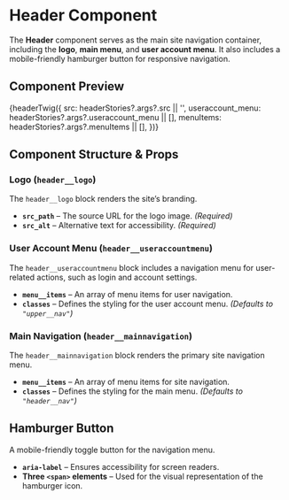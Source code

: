 
<Meta title="Organisms/Header" of={headerStories} name="Header Docs" />

# **Header Component**

The **Header** component serves as the main site navigation container, including the **logo**, **main menu**, and **user account menu**. It also includes a mobile-friendly hamburger button for responsive navigation.

## **Component Preview**

<Canvas>
  <Story name="Header">
    {headerTwig({
      src: headerStories?.args?.src || '',
      useraccount_menu: headerStories?.args?.useraccount_menu || [],
      menuItems: headerStories?.args?.menuItems || [],
    })}
  </Story>
</Canvas>

## **Component Structure & Props**

### **Logo (`header__logo`)**
The `header__logo` block renders the site’s branding.

- **`src_path`** – The source URL for the logo image. _(Required)_
- **`src_alt`** – Alternative text for accessibility. _(Required)_

### **User Account Menu (`header__useraccountmenu`)**
The `header__useraccountmenu` block includes a navigation menu for user-related actions, such as login and account settings.

- **`menu__items`** – An array of menu items for user navigation.
- **`classes`** – Defines the styling for the user account menu. _(Defaults to `"upper__nav"`)_

### **Main Navigation (`header__mainnavigation`)**
The `header__mainnavigation` block renders the primary site navigation menu.

- **`menu__items`** – An array of menu items for site navigation.
- **`classes`** – Defines the styling for the main menu. _(Defaults to `"header__nav"`)_

## **Hamburger Button**
A mobile-friendly toggle button for the navigation menu.

- **`aria-label`** – Ensures accessibility for screen readers.
- **Three `<span>` elements** – Used for the visual representation of the hamburger icon.
